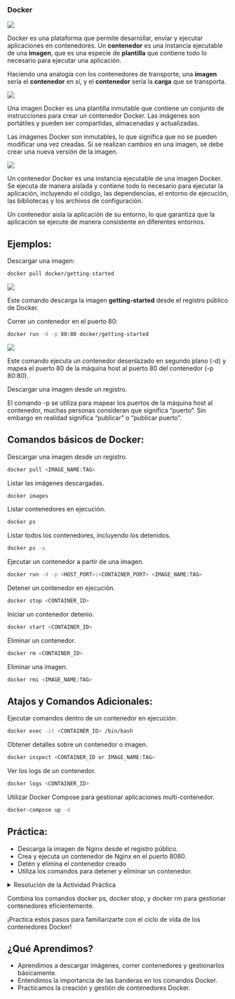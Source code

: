 
### Docker

:::{.text-center}
![](images/docker.png)
:::

Docker es una plataforma que permite desarrollar, enviar y ejecutar aplicaciones en contenedores. Un **contenedor** es una instancia ejecutable de una **imagen**, que es una especie de **plantilla** que contiene todo lo necesario para ejecutar una aplicación.

Haciendo una analogía con los contenedores de transporte, una **imagen** sería el **contenedor** en sí, y el **contenedor** sería la **carga** que se transporta.

:::{.text-center}
![](images/docker_image.png)
:::

Una imagen Docker es una plantilla inmutable que contiene un conjunto de instrucciones para crear un contenedor Docker. Las imágenes son portátiles y pueden ser compartidas, almacenadas y actualizadas.

:::{.callout-tip}
Las imágenes Docker son inmutables, lo que significa que no se pueden modificar una vez creadas. Si se realizan cambios en una imagen, se debe crear una nueva versión de la imagen.
:::


:::{.text-center}
![](images/docker_container.png)
:::

Un contenedor Docker es una instancia ejecutable de una imagen Docker. Se ejecuta de manera aislada y contiene todo lo necesario para ejecutar la aplicación, incluyendo el código, las dependencias, el entorno de ejecución, las bibliotecas y los archivos de configuración.

:::{.callout-tip}
Un contenedor aisla la aplicación de su entorno, lo que garantiza que la aplicación se ejecute de manera consistente en diferentes entornos.
:::

## Ejemplos:

:::{.text-justify}
Descargar una imagen:

``` bash
docker pull docker/getting-started
```
:::{.text-center}
![](images/paste-2.png)
:::

Este comando descarga la imagen **getting-started** desde el registro público de Docker.

Correr un contenedor en el puerto 80:

``` bash
docker run -d -p 80:80 docker/getting-started
```

:::{.text-center}
![](images/paste-1.png)
:::

Este comando ejecuta un contenedor desenlazado en segundo plano (-d) y mapea el puerto 80 de la máquina host al puerto 80 del contenedor (-p 80:80).

Descargar una imagen desde un registro.

:::{.callout-tip}
El comando -p se utiliza para mapear los puertos de la máquina host al contenedor, muchas personas consideran que significa "puerto". Sin embargo en realidad significa "publicar" o "publicar puerto".
:::

## Comandos básicos de Docker:

Descargar una imagen desde un registro.

``` bash
docker pull <IMAGE_NAME:TAG>
```
Listar las imágenes descargadas.

``` bash
docker images
```
Listar contenedores en ejecución.

``` bash
docker ps
```
Listar todos los contenedores, incluyendo los detenidos.

``` bash
docker ps -a
```
Ejecutar un contenedor a partir de una imagen.

``` bash
docker run -d -p <HOST_PORT>:<CONTAINER_PORT> <IMAGE_NAME:TAG>
```
Detener un contenedor en ejecución.

``` bash
docker stop <CONTAINER_ID>
```
Iniciar un contenedor detenio.

``` bash
docker start <CONTAINER_ID>
```
Eliminar un contenedor.

``` bash
docker rm <CONTAINER_ID>
```
Eliminar una imagen.

``` bash
docker rmi <IMAGE_NAME:TAG>
```
## Atajos y Comandos Adicionales:

Ejecutar comandos dentro de un contenedor en ejecución.

``` bash
docker exec -it <CONTAINER_ID> /bin/bash
```
Obtener detalles sobre un contenedor o imagen.

``` bash
docker inspect <CONTAINER_ID or IMAGE_NAME:TAG>
```
Ver los logs de un contenedor.

``` bash
docker logs <CONTAINER_ID>
```
Utilizar Docker Compose para gestionar aplicaciones multi-contenedor.

``` bash
docker-compose up -d
```

## Práctica:

- Descarga la imagen de Nginx desde el registro público.
- Crea y ejecuta un contenedor de Nginx en el puerto 8080.
- Detén y elimina el contenedor creado
- Utiliza los comandos para detener y eliminar un contenedor.
:::

<details>
<summary>Resolución de la Actividad Práctica</summary>

1. Abre tu terminal o línea de comandos.
2. Descarga la imagen de Nginx desde el registro público de Docker:

```bash
docker pull nginx
```
3. Crea y ejecuta un contenedor de Nginx en el puerto 8080:

``` bash
docker run -d -p 8080:80 nginx
```
Elige un puerto en tu máquina local (por ejemplo, 8080) para mapearlo al puerto 80 del contenedor.

4. Verifica que el contenedor esté en ejecución:

``` bash
docker ps
```
5. Si el contenedor está en ejecución, detenlo utilizando el siguiente comando:

``` bash
docker stop <CONTAINER_ID>
```
Reemplaza **<CONTAINER_ID>** con el ID real del contenedor que obtuviste en el paso anterior.

6. Elimina el contenedor detenido:

``` bash
docker rm <CONTAINER_ID>
```
Reemplaza **<CONTAINER_ID>** con el ID real del contenedor.

</details>

::: {.callout-tip}
:::{.text-center}
Combina los comandos docker ps, docker stop, y docker rm para gestionar contenedores eficientemente. 

¡Practica estos pasos para familiarizarte con el ciclo de vida de los contenedores Docker!
:::
:::

## ¿Qué Aprendimos?

:::{.text-justify}
-   Aprendimos a descargar imágenes, correr contenedores y gestionarlos básicamente.
-   Entendimos la importancia de las banderas en los comandos Docker.
-   Practicamos la creación y gestión de contenedores Docker.
:::